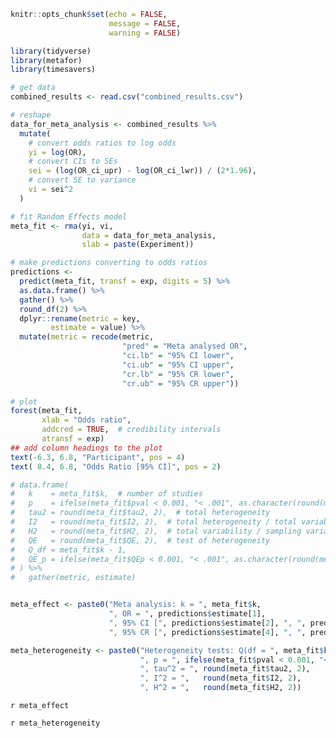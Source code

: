 ```r

knitr::opts_chunk$set(echo = FALSE,
                      message = FALSE,
                      warning = FALSE)

```

```r

library(tidyverse)
library(metafor)
library(timesavers)

# get data
combined_results <- read.csv("combined_results.csv")

# reshape
data_for_meta_analysis <- combined_results %>%
  mutate(
    # convert odds ratios to log odds
    yi = log(OR),
    # convert CIs to SEs
    sei = (log(OR_ci_upr) - log(OR_ci_lwr)) / (2*1.96),
    # convert SE to variance
    vi = sei^2
  )

# fit Random Effects model 
meta_fit <- rma(yi, vi,
                data = data_for_meta_analysis,
                slab = paste(Experiment))

# make predictions converting to odds ratios
predictions <-
  predict(meta_fit, transf = exp, digits = 5) %>%
  as.data.frame() %>%
  gather() %>%
  round_df(2) %>%
  dplyr::rename(metric = key,
         estimate = value) %>%
  mutate(metric = recode(metric,
                         "pred" = "Meta analysed OR",
                         "ci.lb" = "95% CI lower",
                         "ci.ub" = "95% CI upper",
                         "cr.lb" = "95% CR lower",
                         "cr.ub" = "95% CR upper"))

# plot
forest(meta_fit,
       xlab = "Odds ratio",
       addcred = TRUE,  # credibility intervals
       atransf = exp)
## add column headings to the plot
text(-6.3, 6.8, "Participant", pos = 4)
text( 8.4, 6.8, "Odds Ratio [95% CI]", pos = 2)

# data.frame(
#   k    = meta_fit$k,  # number of studies
#   p    = ifelse(meta_fit$pval < 0.001, "< .001", as.character(round(meta_fit$pval, 3))),  # sig of meta effect
#   tau2 = round(meta_fit$tau2, 2),  # total heterogeneity
#   I2   = round(meta_fit$I2, 2),  # total heterogeneity / total variability
#   H2   = round(meta_fit$H2, 2),  # total variability / sampling variability
#   QE   = round(meta_fit$QE, 2),  # test of heterogeneity
#   Q_df = meta_fit$k - 1,
#   QE_p = ifelse(meta_fit$QEp < 0.001, "< .001", as.character(round(meta_fit$QEp, 3)))  # heterogeneity p value
# ) %>%
#   gather(metric, estimate)


meta_effect <- paste0("Meta analysis: k = ", meta_fit$k, 
                      ", OR = ", predictions$estimate[1],
                      ", 95% CI [", predictions$estimate[2], ", ", predictions$estimate[3], "]",
                      ", 95% CR [", predictions$estimate[4], ", ", predictions$estimate[5], "]")

meta_heterogeneity <- paste0("Heterogeneity tests: Q(df = ", meta_fit$k - 1, ") = ", round(meta_fit$QE, 2), 
                             ", p = ", ifelse(meta_fit$pval < 0.001, "< .001", as.character(round(meta_fit$pval, 3))),
                             ", tau^2 = ", round(meta_fit$tau2, 2), 
                             ", I^2 = ",   round(meta_fit$I2, 2),
                             ", H^2 = ",   round(meta_fit$H2, 2))

```

`r meta_effect`

`r meta_heterogeneity`
